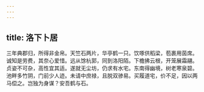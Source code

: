 ```yaml
---
---
---
```

title: 洛下卜居
---



三年典郡归，所得非金帛。天竺石两片，华亭鹤一只。饮啄供稻梁，苞裹用茵席。诚知是劳费，其奈心爱惜。远从馀杭郭，同到洛阳陌。下檐拂云根，开笼展霜翮。贞姿不可杂，高性宜其适。遂就无尘坊，仍求有水宅。东南得幽境，树老寒泉碧。池畔多竹阴，门前少人迹。未请中庶禄，且脱双骖易。买履道宅，价不足，因以两马偿之。岂独为身谋？安吾鹤与石。